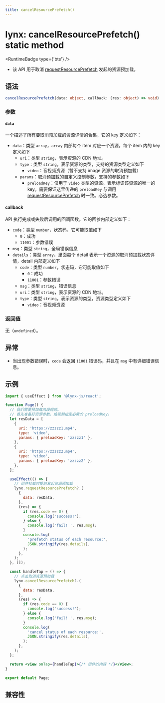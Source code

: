 ```yaml
---
title: cancelResourcePrefetch()
---
```



# lynx: cancelResourcePrefetch() static method

<RuntimeBadge type={'bts'} />

- 该 API 用于取消 [requestResourcePrefetch](./lynx-request-resource-prefetch) 发起的资源预加载。

## 语法

```ts
cancelResourcePrefetch(data: object, callback: (res: object) => void) : void;
```

### 参数

#### `data`

一个描述了所有要取消预加载的资源详情的合集，它的 key 定义如下：

- `data`：类型 `array`，`array` 内部每个 item 对应一个资源。每个 item 内的 key 定义如下
  - `uri`：类型 `string`，表示资源的 CDN 地址。
  - `type`：类型 `string`，表示资源的类型，支持的资源类型定义如下
    - `video`：音视频资源（暂不支持 image 资源的取消预加载）
  - `params`：取消预加载的自定义控制参数，支持的参数如下
    - `preloadKey`：仅用于 `video` 类型的资源。表示标识该资源的唯一的 key。需要保证这里传递的 `preloadKey` 与调用 [requestResourcePrefetch](./lynx-request-resource-prefetch) 时一致。必选参数。

#### callback

API 执行完成或失败后调用的回调函数。它的回参内部定义如下：

- `code`：类型 `number`，状态码，它可能取值如下
  - `0`：成功
  - `11001`：参数错误
- `msg`：类型 `string`，全局错误信息
- `details`：类型 `array`，里面每个 detail 表示一个资源的取消预加载状态详情，detail 内部定义如下
  - `code`：类型 `number`，状态码，它可能取值如下
    - `0`：成功
    - `11001`：参数错误
  - `msg`：类型 `string`，错误信息
  - `uri`：类型 `string`，表示资源的 CDN 地址。
  - `type`：类型 `string`，表示资源的类型，资源类型定义如下
    - `video`：音视频资源

### 返回值

无（`undefined`）。

## 异常

- 当出现参数错误时，`code` 会返回 `11001` 错误码，并且在 `msg` 中有详细错误信息。

## 示例

```jsx
import { useEffect } from '@lynx-js/react';

function Page() {
  // 我们需要预加载两段视频。
  // 首先准备好资源参数，给视频指定必需的 preloadKey。
  let resData = [
    {
      uri: 'https://zzzzz1.mp4',
      type: 'video',
      params: { preloadKey: 'zzzzz1' },
    },
    {
      uri: 'https://zzzzz2.mp4',
      type: 'video',
      params: { preloadKey: 'zzzzz2' },
    },
  ];

  useEffect(() => {
    // 组件挂载时提前发起资源预加载
    lynx.requestResourcePrefetch?.(
      {
        data: resData,
      },
      (res) => {
        if (res.code == 0) {
          console.log('success!');
        } else {
          console.log('fail! ', res.msg);
        }
        console.log(
          'prefetch status of each resource:',
          JSON.stringify(res.details),
        );
      },
    );
  }, []);

  const handleTap = () => {
    // 点击取消资源预加载
    lynx.cancelResourcePrefetch?.(
      {
        data: resData,
      },
      (res) => {
        if (res.code == 0) {
          console.log('success!');
        } else {
          console.log('fail! ', res.msg);
        }
        console.log(
          'cancel status of each resource:',
          JSON.stringify(res.details),
        );
      },
    );
  };

  return <view onTap={handleTap}>{/* 组件的内容 */}</view>;
}

export default Page;
```

## 兼容性


<LegacyCompatTable metadata="lynx-api/lynx/cancelResourcePrefetch" />
